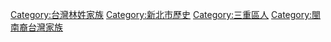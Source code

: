 {{Catnav|頁面分類|各種主題的頁面分類|各種主題的歷史|社會史|台灣社會史}}
{{Catnav|頁面分類|历史|各種主題的歷史|社會史|台灣社會史}}
{{Catnav|頁面分類|历史|各國歷史|台灣歷史|台灣社會史}}
{{Catnav|頁面分類|人物|各國人物|台灣人|台灣家族}}


[[Category:台灣林姓家族|Category:台灣林姓家族]]
[[Category:新北市歷史|Category:新北市歷史]]
[[Category:三重區人|Category:三重區人]]
[[Category:閩南裔台灣家族|Category:閩南裔台灣家族]]